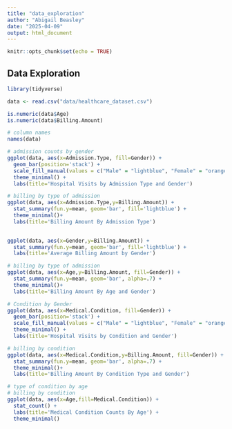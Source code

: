 ```yaml
---
title: "data_exploration"
author: "Abigail Beasley"
date: "2025-04-09"
output: html_document
---
```


```r
knitr::opts_chunk$set(echo = TRUE)
```

## Data Exploration

```r
library(tidyverse)
```

```r
data <- read.csv("data/healthcare_dataset.csv")
```

```r
is.numeric(data$Age)
is.numeric(data$Billing.Amount)
```

```r
# column names
names(data)
```

```r
# admission counts by gender
ggplot(data, aes(x=Admission.Type, fill=Gender)) +
  geom_bar(position='stack') +
  scale_fill_manual(values = c("Male" = "lightblue", "Female" = "orange")) +
  theme_minimal() +
  labs(title='Hospital Visits by Admission Type and Gender')
```

```r
# billing by type of admission
ggplot(data, aes(x=Admission.Type,y=Billing.Amount)) +
  stat_summary(fun.y=mean, geom='bar', fill='lightblue') +
  theme_minimal()+
  labs(title='Billing Amount By Admission Type')
  
```

```r
ggplot(data, aes(x=Gender,y=Billing.Amount)) +
  stat_summary(fun.y=mean, geom='bar', fill='lightblue') +
  labs(title='Average Billing Amount by Gender')
```

```r
# billing by type of admission
ggplot(data, aes(x=Age,y=Billing.Amount, fill=Gender)) +
  stat_summary(fun.y=mean, geom='bar', alpha=.7) +
  theme_minimal()+
  labs(title='Billing Amount By Age and Gender')

```

```r
# Condition by Gender
ggplot(data, aes(x=Medical.Condition, fill=Gender)) +
  geom_bar(position='stack') +
  scale_fill_manual(values = c("Male" = "lightblue", "Female" = "orange")) +
  theme_minimal() +
  labs(title='Hospital Visits by Condition and Gender')

```
```r
# billing by condition
ggplot(data, aes(x=Medical.Condition,y=Billing.Amount, fill=Gender)) +
  stat_summary(fun.y=mean, geom='bar', alpha=.7) +
  theme_minimal()+
  labs(title='Billing Amount By Condition Type and Gender')

```
```r
# type of condition by age
# billing by condition
ggplot(data, aes(x=Age,fill=Medical.Condition)) +
  stat_count() +
  labs(title='Medical Condition Counts By Age') +
  theme_minimal()

```
